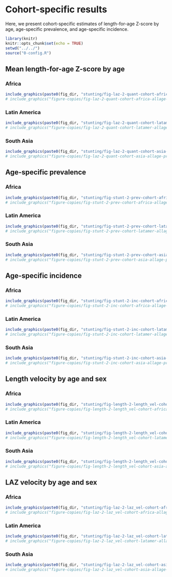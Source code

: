 # Cohort-specific results {#cohort}


\raggedright

Here, we present cohort-specific estimates of length-for-age Z-score by age, age-specific prevalence, and age-specific incidence. 

```r
library(knitr)
knitr::opts_chunk$set(echo = TRUE)
setwd("../../")
source("0-config.R")
```

<!-- ##################################################################################### -->
## Mean length-for-age Z-score by age

### Africa
```r
include_graphics(paste0(fig_dir, "stunting/fig-laz-2-quant-cohort-africa-allage-primary.png"))
# include_graphics("figure-copies/fig-laz-2-quant-cohort-africa-allage-primary.png")
```

### Latin America
```r
include_graphics(paste0(fig_dir, "stunting/fig-laz-2-quant-cohort-latamer-allage-primary.png"))
# include_graphics("figure-copies/fig-laz-2-quant-cohort-latamer-allage-primary.png")
```

### South Asia
```r
include_graphics(paste0(fig_dir, "stunting/fig-laz-2-quant-cohort-asia-allage-primary.png"))
# include_graphics("figure-copies/fig-laz-2-quant-cohort-asia-allage-primary.png")
```


<!-- ##################################################################################### -->
## Age-specific prevalence

### Africa
```r
include_graphics(paste0(fig_dir, "stunting/fig-stunt-2-prev-cohort-africa-allage-primary.png"))
# include_graphics("figure-copies/fig-stunt-2-prev-cohort-africa-allage-primary.png")
```

### Latin America
```r
include_graphics(paste0(fig_dir, "stunting/fig-stunt-2-prev-cohort-latamer-allage-primary.png"))
# include_graphics("figure-copies/fig-stunt-2-prev-cohort-latamer-allage-primary.png")
```

### South Asia
```r
include_graphics(paste0(fig_dir, "stunting/fig-stunt-2-prev-cohort-asia-allage-primary.png"))
# include_graphics("figure-copies/fig-stunt-2-prev-cohort-asia-allage-primary.png")
```


<!-- ##################################################################################### -->
## Age-specific incidence

### Africa
```r
include_graphics(paste0(fig_dir, "stunting/fig-stunt-2-inc-cohort-africa-allage-primary.png"))
# include_graphics("figure-copies/fig-stunt-2-inc-cohort-africa-allage-primary.png")
```

### Latin America
```r
include_graphics(paste0(fig_dir, "stunting/fig-stunt-2-inc-cohort-latamer-allage-primary.png"))
# include_graphics("figure-copies/fig-stunt-2-inc-cohort-latamer-allage-primary.png")
```

### South Asia
```r
include_graphics(paste0(fig_dir, "stunting/fig-stunt-2-inc-cohort-asia-allage-primary.png"))
# include_graphics("figure-copies/fig-stunt-2-inc-cohort-asia-allage-primary.png")
```


<!-- ##################################################################################### -->
## Length velocity by age and sex

### Africa
```r
include_graphics(paste0(fig_dir, "stunting/fig-length-2-length_vel-cohort-africa-allage-primary.png"))
# include_graphics("figure-copies/fig-length-2-length_vel-cohort-africa-allage-primary.png")
```

### Latin America
```r
include_graphics(paste0(fig_dir, "stunting/fig-length-2-length_vel-cohort-latamer-allage-primary.png"))
# include_graphics("figure-copies/fig-length-2-length_vel-cohort-latamer-allage-primary.png")
```

### South Asia
```r
include_graphics(paste0(fig_dir, "stunting/fig-length-2-length_vel-cohort-asia-allage-primary.png"))
# include_graphics("figure-copies/fig-length-2-length_vel-cohort-asia-allage-primary.png")
```


<!-- ##################################################################################### -->
## LAZ velocity by age and sex

### Africa
```r
include_graphics(paste0(fig_dir, "stunting/fig-laz-2-laz_vel-cohort-africa-allage-primary.png"))
# include_graphics("figure-copies/fig-laz-2-laz_vel-cohort-africa-allage-primary.png")
```

### Latin America
```r
include_graphics(paste0(fig_dir, "stunting/fig-laz-2-laz_vel-cohort-latamer-allage-primary.png"))
# include_graphics("figure-copies/fig-laz-2-laz_vel-cohort-latamer-allage-primary.png")
```

### South Asia
```r
include_graphics(paste0(fig_dir, "stunting/fig-laz-2-laz_vel-cohort-asia-allage-primary.png"))
# include_graphics("figure-copies/fig-laz-2-laz_vel-cohort-asia-allage-primary.png")
```

